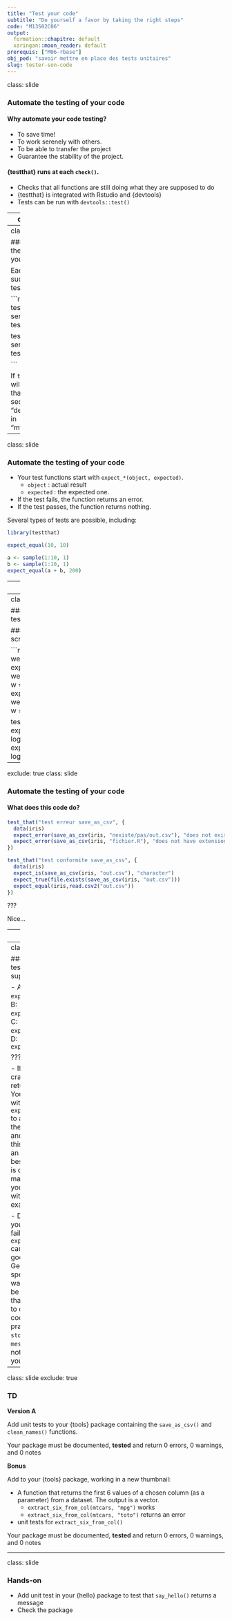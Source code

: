 ```yaml
---
title: "Test your code"
subtitle: "Do yourself a favor by taking the right steps"
code: "M13S02C06"
output: 
  formation::chapitre: default
  xaringan::moon_reader: default
prerequis: ["M06-rbase"]
obj_ped: "savoir mettre en place des tests unitaires"
slug: tester-son-code
---
```

class: slide 

### Automate the testing of your code
 
#### Why automate your code testing?

+ To save time!
+ To work serenely with others.
+ To be able to transfer the project 
+ Guarantee the stability of the project.

#### {testthat} runs at each `check()`.

- Checks that all functions are still doing what they are supposed to do
- {testthat} is integrated with Rstudio and {devtools}
- Tests can be run with `devtools::test()`

---
class: slide 

### Automate the testing of your code

- Initiate a test file for its function: `usethis::use_test("my_function")`
  + Creates a "test/testthat/" folder
  + Adds {testthat} to the `Suggests` of DESCRIPTION
  + Creates "test/testthat.R" (do not touch)
- Create a test file for each function or function family
  + Consistent with function script files in "R/"
  
---
class: slide 

### Automate the testing of your code

Each file is a succession of tests:

```r
test_that("detail serie1", {
  test1a
  test1b	
})

test_that("detail serie2", { 
  test2a
  test2b
})

```

If `test2b` fails, I will be warned that it is the second test of "detail serie2" in "my_function".

---
class: slide 

### Automate the testing of your code

- Your test functions start with `expect_*(object, expected)`.
  + `object` : actual result
  + `expected` : the expected one. 
- If the test fails, the function returns an error. 
- If the test passes, the function returns nothing. 

Several types of tests are possible, including:

```r
library(testthat)

expect_equal(10, 10)

a <- sample(1:10, 1)
b <- sample(1:10, 1)
expect_equal(a + b, 200)
```


---
class: slide 

### Automate the testing of your code

Exemple of tests available: 

```r
expect_identical()
# Test via identical
expect_error()
expect_message()
expect_warning()
# Test error handling
expect_match()
# Test a string against a regular expression
expect_true()
expect_false()
# Test if the result is true or false 
expect_less_than()
expect_more_than()
# Test if x is greater or less than y 
expect_length()
# Tests the size
```

---
class: slide 

### Automate the testing of your code

#### Exemple of test script in a package:

```r
test_that("test de weighted.mean", {
  expect_equal( weighted.mean(1:10, w = rep(1, 10)), 5.5 )
  expect_equal( weighted.mean(1:10, w = 1:10), 7 )
})

test_that("log fails ", {
  expect_error( log("a") )
  expect_error( log("bonjour") )
})
```

---
exclude: true
class: slide 

### Automate the testing of your code

#### What does this code do?

```r
test_that("test erreur save_as_csv", {
  data(iris)
  expect_error(save_as_csv(iris, "nexiste/pas/out.csv"), "does not exist")
  expect_error(save_as_csv(iris, "fichier.R"), "does not have extension")
})

test_that("test conformite save_as_csv", {
  data(iris)
  expect_is(save_as_csv(iris, "out.csv"), "character")
  expect_true(file.exists(save_as_csv(iris, "out.csv")))
  expect_equal(iris,read.csv2("out.csv"))
})

```

???

Nice...


---
class: slide 

### Automate the testing of your code
 
Launch tests:

```r
devtools::test()
```


```r
knitr::include_graphics("images/exemple_test.png")
```


+ Each line corresponds to a test file

+ Each test is counted as `OK`, `FAIL`, `WARNING`, `SKIP`

+ Each test is launched in its own environment, it is necessary to load the necessary packages and data 

???


To talk a little about {fusen}. In the thumbnail, before sending all the pieces of code to the right place

Separate the function and its roxygen in a chunk named function-1

Separate the usage examples in a chunk named examples-1

Separate the unit tests, with the complete test_that("", {}) structure, in a chunk named tests-1

Indicate that at this point, if this Rmd was in the "dev/" folder, the {fusen} package would move everything to where it needs to be, without anything else to do.

---
class: slide

### Quiz: How to test what is supposed to fail?

- A: `expect_equal()`
- B: `expect_false()`
- C: `expect_error()`
- D: `expect_warning()`

???

- If your function crashes, R returns an Error. 
You can catch it with `expect_error()` to avoid crashing the test script
and check that in this case there is an error.  
It is best if the error is chosen and made explicit in your function with a `stop()` for example

- Depending on your definition of fail, `expect_warning()` can also be a good answer. 
Generally speaking, a warning should be something that the user has to correct in his code. It is good practice to put `stop()` or `message()`, but not `warning()` in your functions.

---
class: slide 
exclude: true

### TD 

**Version A**

Add unit tests to your {tools} package containing the `save_as_csv()` and `clean_names()` functions.

Your package must be documented, **tested** and return 0 errors, 0 warnings, and 0 notes

**Bonus**

Add to your {tools} package, working in a new thumbnail:

+ A function that returns the first 6 values of a chosen column (as a parameter) from a dataset. The output is a vector.
    + `extract_six_from_col(mtcars, "mpg")` works
    + `extract_six_from_col(mtcars, "toto")` returns an error
+ unit tests for `extract_six_from_col()`

Your package must be documented, **tested** and return 0 errors, 0 warnings, and 0 notes

---
class: slide

### Hands-on

- Add unit test in your {hello} package to test that `say_hello()` returns a message
- Check the package

